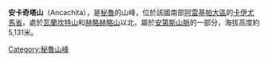 {{Coord|15|37|55|S|71|32|2|W|display=title}}

'''安卡奇塔山'''（Ancachita），是[[秘魯|秘魯]]的山峰，位於該國南部[[阿雷基帕大區|阿雷基帕大區]]的[[卡伊尤馬省|卡伊尤馬省]]，處於[[瓦蘭坎特山|瓦蘭坎特山]]和[[赫略赫略山|赫略赫略山]]以北，屬於[[安第斯山脈|安第斯山脈]]的一部分，海拔高度約5,131米。

{{Peru-geo-stub}}
[[Category:秘魯山峰|Category:秘魯山峰]]